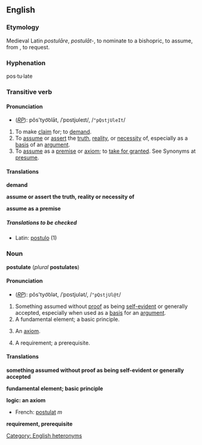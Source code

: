 {{webster}}
==English==
===Etymology===
Medieval Latin ''postulāre'', ''postulāt-'', to nominate to a bishopric, to assume, from {{L.}}, to request.

===Hyphenation===
pos·tu·late

===Transitive verb===
{{en-infl-reg-other-e|postulat|e|}}

====Pronunciation====
*(''[[RP]]''): pŏs'tyo͝olāt, /ˈpɒstjʊleɪt/, /<tt>"pQstjUleIt</tt>/

#To make [[claim]] for; to [[demand]]. 
#To [[assume]] or [[assert]] the [[truth]], [[reality]], or [[necessity]] of, especially as a [[basis]] of an [[argument]]. 
#To [[assume]] as a [[premise]] or [[axiom]]; to [[take for granted]]. See Synonyms at [[presume]].

====Translations====

'''demand'''
{{top}}
{{mid}}
{{bottom}}

'''assume or assert the truth, reality or necessity of'''
{{top}}
{{mid}}
{{bottom}}

'''assume as a premise'''
{{top}}
{{mid}}
{{bottom}}

=====Translations to be checked=====
<!--Remove this section once all of the translations below have been moved into the tables above.-->
{{checktrans}}

*Latin: [[postulo]] (1)

===Noun===
'''postulate''' (''plural'' '''postulates''')

====Pronunciation====
*(''[[RP]]''): pŏs'tyo͝olət, /ˈpɒstjʊlət/, /<tt>"pQstjUl@t</tt>/

#Something assumed without [[proof]] as being [[self-evident]] or generally accepted, especially when used as a [[basis]] for an [[argument]].
#A fundamental element; a basic principle. 
#{{logic}} An [[axiom]]. 
# A requirement; a prerequisite. 

====Translations====

'''something assumed without proof as being self-evident or generally accepted'''
{{top}}
{{mid}}
{{bottom}}

'''fundamental element; basic principle'''
{{top}}
{{mid}}
{{bottom}}

'''logic: an axiom'''
{{top}}
*French: [[postulat]] ''m''
{{mid}}
{{bottom}}

'''requirement, prerequisite'''
{{top}}
{{mid}}
{{bottom}}

[[Category: English heteronyms]]